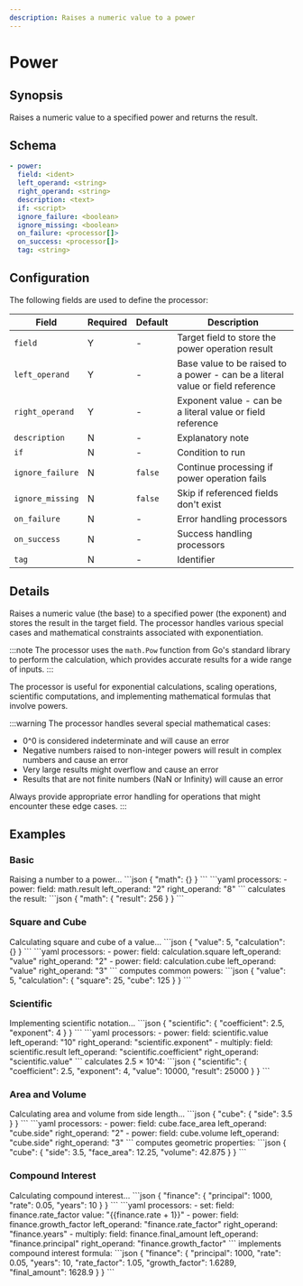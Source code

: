 ```yaml
---
description: Raises a numeric value to a power
---
```


# Power

## Synopsis

Raises a numeric value to a specified power and returns the result.

## Schema

```yaml {2-4}
- power:
  field: <ident>
  left_operand: <string>
  right_operand: <string>
  description: <text>
  if: <script>
  ignore_failure: <boolean>
  ignore_missing: <boolean>
  on_failure: <processor[]>
  on_success: <processor[]>
  tag: <string>
```

## Configuration

The following fields are used to define the processor:

|Field|Required|Default|Description|
|---|---|---|---|
|`field`|Y|-|Target field to store the power operation result|
|`left_operand`|Y|-|Base value to be raised to a power - can be a literal value or field reference|
|`right_operand`|Y|-|Exponent value - can be a literal value or field reference|
|`description`|N|-|Explanatory note|
|`if`|N|-|Condition to run|
|`ignore_failure`|N|`false`|Continue processing if power operation fails|
|`ignore_missing`|N|`false`|Skip if referenced fields don't exist|
|`on_failure`|N|-|Error handling processors|
|`on_success`|N|-|Success handling processors|
|`tag`|N|-|Identifier|

## Details

Raises a numeric value (the base) to a specified power (the exponent) and stores the result in the target field. The processor handles various special cases and mathematical constraints associated with exponentiation.

:::note
The processor uses the `math.Pow` function from Go's standard library to perform the calculation, which provides accurate results for a wide range of inputs.
:::

The processor is useful for exponential calculations, scaling operations, scientific computations, and implementing mathematical formulas that involve powers.

:::warning
The processor handles several special mathematical cases:
- 0^0 is considered indeterminate and will cause an error
- Negative numbers raised to non-integer powers will result in complex numbers and cause an error
- Very large results might overflow and cause an error
- Results that are not finite numbers (NaN or Infinity) will cause an error

Always provide appropriate error handling for operations that might encounter these edge cases.
:::

## Examples

### Basic

<ExampleGrid>
  <CommentCol>
    Raising a number to a power...
  </CommentCol>
  <CodeCol>
    ```json
    {
      "math": {}
    }
    ```
    ```yaml
    processors:
      - power:
        field: math.result
        left_operand: "2"
        right_operand: "8"
    ```
  </CodeCol>
  <CommentCol>
    calculates the result:
  </CommentCol>
  <CodeCol>
    ```json
    {
      "math": {
        "result": 256
      }
    }
    ```
  </CodeCol>
</ExampleGrid>

### Square and Cube

<ExampleGrid>
  <CommentCol>
    Calculating square and cube of a value...
  </CommentCol>
  <CodeCol>
    ```json
    {
      "value": 5,
      "calculation": {}
    }
    ```
    ```yaml
    processors:
      - power:
        field: calculation.square
        left_operand: "value"
        right_operand: "2"
      - power:
        field: calculation.cube
        left_operand: "value"
        right_operand: "3"
    ```
  </CodeCol>
  <CommentCol>
    computes common powers:
  </CommentCol>
  <CodeCol>
    ```json
    {
      "value": 5,
      "calculation": {
        "square": 25,
        "cube": 125
      }
    }
    ```
  </CodeCol>
</ExampleGrid>

### Scientific

<ExampleGrid>
  <CommentCol>
    Implementing scientific notation...
  </CommentCol>
  <CodeCol>
    ```json
    {
      "scientific": {
        "coefficient": 2.5,
        "exponent": 4
      }
    }
    ```
    ```yaml
    processors:
      - power:
        field: scientific.value
        left_operand: "10"
        right_operand: "scientific.exponent"
      - multiply:
        field: scientific.result
        left_operand: "scientific.coefficient"
        right_operand: "scientific.value"
    ```
  </CodeCol>
  <CommentCol>
    calculates 2.5 × 10^4:
  </CommentCol>
  <CodeCol>
    ```json
    {
      "scientific": {
        "coefficient": 2.5,
        "exponent": 4,
        "value": 10000,
        "result": 25000
      }
    }
    ```
  </CodeCol>
</ExampleGrid>

### Area and Volume

<ExampleGrid>
  <CommentCol>
    Calculating area and volume from side length...
  </CommentCol>
  <CodeCol>
    ```json
    {
      "cube": {
        "side": 3.5
      }
    }
    ```
    ```yaml
    processors:
      - power:
        field: cube.face_area
        left_operand: "cube.side"
        right_operand: "2"
      - power:
        field: cube.volume
        left_operand: "cube.side"
        right_operand: "3"
    ```
  </CodeCol>
  <CommentCol>
    computes geometric properties:
  </CommentCol>
  <CodeCol>
    ```json
    {
      "cube": {
        "side": 3.5,
        "face_area": 12.25,
        "volume": 42.875
      }
    }
    ```
  </CodeCol>
</ExampleGrid>

### Compound Interest

<ExampleGrid>
  <CommentCol>
    Calculating compound interest...
  </CommentCol>
  <CodeCol>
    ```json
    {
      "finance": {
        "principal": 1000,
        "rate": 0.05,
        "years": 10
      }
    }
    ```
    ```yaml
    processors:
      - set:
        field: finance.rate_factor
        value: "{{finance.rate + 1}}"
      - power:
        field: finance.growth_factor
        left_operand: "finance.rate_factor"
        right_operand: "finance.years"
      - multiply:
        field: finance.final_amount
        left_operand: "finance.principal"
        right_operand: "finance.growth_factor"
    ```
  </CodeCol>
  <CommentCol>
    implements compound interest formula:
  </CommentCol>
  <CodeCol>
    ```json
    {
      "finance": {
        "principal": 1000,
        "rate": 0.05,
        "years": 10,
        "rate_factor": 1.05,
        "growth_factor": 1.6289,
        "final_amount": 1628.9
      }
    }
    ```
  </CodeCol>
</ExampleGrid>
